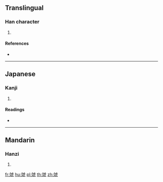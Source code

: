 {{character info/new}}
==Translingual==

===Han character===
{{Han char|rn=141|rad=虍|as=08|sn=12|four=|canj=YKYPN,YKYPU}}

# {{defn|Han|sort=虍08}}

====References====
* {{Han ref|kx=1075.050|dkj=32731|dj=1543.120|hdz=42826.050|uh=8660|ud=34400}}

----

==Japanese==

===Kanji===
{{ja-kanji|grade=|rs=虍08}}

# {{defn|lang=ja|sort=虍08}}

====Readings====
* {{ja-readings|on=[[こう]] (kō)|kun=|nanori=}}

----

==Mandarin==

===Hanzi===
{{cmn-hanzi|pin=[[jiǎo]] ([[jiao3]]), [[shū]] ([[shu1]])|wg=chiao<sup>3</sup>, shu<sup>1</sup>}}

# {{defn|lang=cmn|sort=虍08}}

[[fr:虠]]
[[hu:虠]]
[[pl:虠]]
[[th:虠]]
[[zh:虠]]